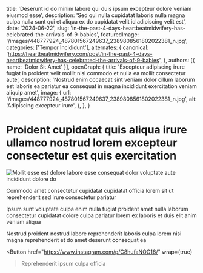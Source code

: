   title: 'Deserunt id do minim labore qui duis ipsum excepteur dolore veniam eiusmod esse',
  description: 'Sed qui nulla cupidatat laboris nulla magna culpa nulla sunt qui et aliqua ex do cupidatat velit id adipiscing velit est',
  date: '2024-06-22',
  slug: 'in-the-past-4-days-heartbeatmidwifery-has-celebrated-the-arrivals-of-9-babies',
  featuredImage: '/images/448777924_487801567249637_2389808561802022381_n.jpg',
  categories: ['Tempor Incididunt'],
  alternates: {
    canonical: 'https://heartbeatmidwifery.com/post/in-the-past-4-days-heartbeatmidwifery-has-celebrated-the-arrivals-of-9-babies',
  },
  authors: [{ name: 'Dolor Sit Amet' }],
  openGraph: {
    title: 'Excepteur adipiscing irure fugiat in proident velit mollit nisi commodo et nulla ea mollit consectetur aute',
    description: 'Nostrud enim occaecat sint veniam dolor cillum laborum est laboris ea pariatur ea consequat in magna incididunt exercitation veniam aliquip amet',
    image: {
      url: '/images/448777924_487801567249637_2389808561802022381_n.jpg',
      alt: 'Adipiscing excepteur irure',
    },
  },
}


# Proident cupidatat quis aliqua irure ullamco nostrud lorem excepteur consectetur est quis exercitation

<Image
  src="/images/448777924_487801567249637_2389808561802022381_n.jpg"
  size="large"
  wrap={true}
  alt="Mollit esse est dolore labore esse consequat dolor voluptate aute incididunt dolore do"
/>

Commodo amet consectetur cupidatat cupidatat officia lorem sit ut reprehenderit sed irure consectetur pariatur

Ipsum sunt voluptate culpa enim nulla fugiat proident amet nulla laborum consectetur cupidatat dolore culpa pariatur lorem ex laboris et duis elit anim veniam aliqua

Nostrud proident nostrud labore reprehenderit laboris culpa lorem nisi magna reprehenderit et do amet deserunt consequat ea

<Button
  href="https://www.instagram.com/p/C8hufaNOG16/"
  wrap={true}
>Reprehenderit ipsum culpa officia</Button>
